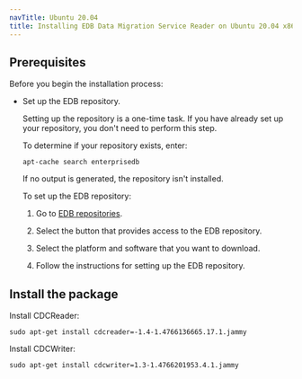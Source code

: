 ```yaml
---
navTitle: Ubuntu 20.04
title: Installing EDB Data Migration Service Reader on Ubuntu 20.04 x86_64
---
```


## Prerequisites

Before you begin the installation process:

- Set up the EDB repository.

  Setting up the repository is a one-time task. If you have already set up your repository, you don't need to perform this step.

  To determine if your repository exists, enter:

  `apt-cache search enterprisedb`

  If no output is generated, the repository isn't installed.

  To set up the EDB repository:

  1. Go to [EDB repositories](https://www.enterprisedb.com/repos-downloads).

  1. Select the button that provides access to the EDB repository.
  1. Select the platform and software that you want to download.

  1. Follow the instructions for setting up the EDB repository.

## Install the package

Install CDCReader:

```shell
sudo apt-get install cdcreader=-1.4-1.4766136665.17.1.jammy
```

Install CDCWriter:

```shell
sudo apt-get install cdcwriter=1.3-1.4766201953.4.1.jammy
```
